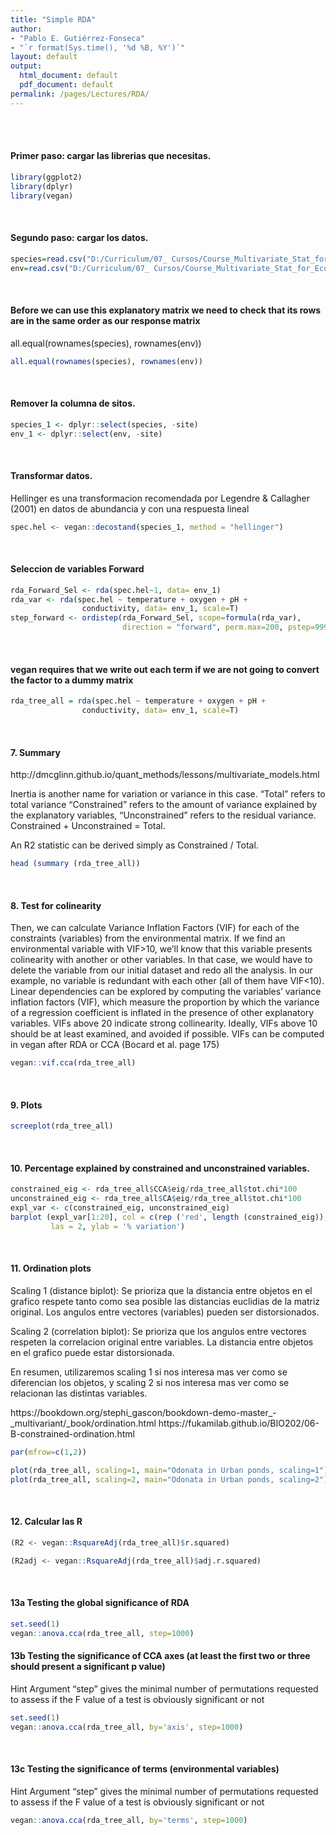 ```yaml
---
title: "Simple RDA"
author: 
- "Pablo E. Gutiérrez-Fonseca"
- "`r format(Sys.time(), '%d %B, %Y')`"
layout: default
output:
  html_document: default
  pdf_document: default
permalink: /pages/Lectures/RDA/
---
```

<br/>
<br/>

#### Primer paso: cargar las librerias que necesitas.

```r

library(ggplot2)
library(dplyr)
library(vegan)

```

<br/>

#### Segundo paso: cargar los datos.
```r

species=read.csv("D:/Curriculum/07_ Cursos/Course_Multivariate_Stat_for_Ecological_Data/data/RDA_species.csv", header=T, row.names=NULL, sep=",")
env=read.csv("D:/Curriculum/07_ Cursos/Course_Multivariate_Stat_for_Ecological_Data/data/RDA_environmetal.csv", header=T, row.names=NULL, sep=",")

```

<br/>

####  Before we can use this explanatory matrix we need to check that its rows are in the same order as our response matrix
all.equal(rownames(species), rownames(env))
```r

all.equal(rownames(species), rownames(env))

```

<br/>

#### Remover la columna de sitos.
```r
species_1 <- dplyr::select(species, -site)
env_1 <- dplyr::select(env, -site)

```

<br/>

####  Transformar datos.
Hellinger es una transformacion recomendada por Legendre & Callagher (2001) en datos de abundancia y con una respuesta lineal

```r

spec.hel <- vegan::decostand(species_1, method = "hellinger")

```

<br/>

#### Seleccion de variables Forward

```r
rda_Forward_Sel <- rda(spec.hel~1, data= env_1)
rda_var <- rda(spec.hel ~ temperature + oxygen + pH +
                conductivity, data= env_1, scale=T)
step_forward <- ordistep(rda_Forward_Sel, scope=formula(rda_var),
                         direction = "forward", perm.max=200, pstep=999)
```

<br/>

#### vegan requires that we write out each term if we are not going to convert the factor to a dummy matrix
```r

rda_tree_all = rda(spec.hel ~ temperature + oxygen + pH +
                conductivity, data= env_1, scale=T)

```

<br/>

#### 7. Summary
http://dmcglinn.github.io/quant_methods/lessons/multivariate_models.html

Inertia is another name for variation or variance in this case. 
"Total" refers to total variance
"Constrained" refers to the amount of variance explained by the explanatory variables,
"Unconstrained" refers to the residual variance. 
Constrained + Unconstrained = Total.

An R2 statistic can be derived simply as Constrained / Total.

```r

head (summary (rda_tree_all))

```

<br/>

#### 8. Test for colinearity
Then, we can calculate Variance Inflation Factors (VIF) for each of the constraints (variables) from the environmental matrix. If we find an environmental variable with VIF>10, we'll know that this variable presents colinearity with another or other variables. In that case, we would have to delete the variable from our initial dataset and redo all the analysis. In our example, no variable is redundant with each other (all of them have VIF<10). Linear dependencies can be explored by computing the variables' variance inflation factors (VIF), which measure the proportion by which the variance of a regression coefficient is inflated in the presence of other explanatory variables. VIFs above 20 indicate strong collinearity. Ideally, VIFs above 10 should be at least examined, and avoided if possible. VIFs can be computed in vegan after RDA or CCA (Bocard et al. page 175)

```r
vegan::vif.cca(rda_tree_all)

```

<br/>

#### 9. Plots
```r

screeplot(rda_tree_all)

```

<br/>

#### 10. Percentage explained by constrained and unconstrained variables.
```r
constrained_eig <- rda_tree_all$CCA$eig/rda_tree_all$tot.chi*100
unconstrained_eig <- rda_tree_all$CA$eig/rda_tree_all$tot.chi*100
expl_var <- c(constrained_eig, unconstrained_eig)
barplot (expl_var[1:20], col = c(rep ('red', length (constrained_eig)), rep ('black', length (unconstrained_eig))),
         las = 2, ylab = '% variation')

```

<br/>

#### 11. Ordination plots

Scaling 1 (distance biplot): Se prioriza que la distancia entre objetos en el grafico respete tanto como sea posible las distancias euclidias de la matriz original. Los angulos entre vectores (variables) pueden ser distorsionados.

Scaling 2 (correlation biplot): Se prioriza que los angulos entre vectores respeten la correlacion original entre variables. La distancia entre objetos en el grafico puede estar distorsionada.

En resumen, utilizaremos scaling 1 si nos interesa mas ver como se diferencian los objetos, y scaling 2 si nos interesa mas ver como se relacionan las distintas variables.

https://bookdown.org/stephi_gascon/bookdown-demo-master_-_multivariant/_book/ordination.html
https://fukamilab.github.io/BIO202/06-B-constrained-ordination.html

```r
par(mfrow=c(1,2))

plot(rda_tree_all, scaling=1, main="Odonata in Urban ponds, scaling=1")
plot(rda_tree_all, scaling=2, main="Odonata in Urban ponds, scaling=2")

```

<br/>

#### 12. Calcular las R

```r
(R2 <- vegan::RsquareAdj(rda_tree_all)$r.squared)

(R2adj <- vegan::RsquareAdj(rda_tree_all)$adj.r.squared)

```

<br/>

#### 13a Testing the global significance of RDA
```r
set.seed(1)
vegan::anova.cca(rda_tree_all, step=1000)

```



#### 13b Testing the significance of CCA axes (at least the first two or three should present a significant p value)
Hint Argument "step" gives the minimal number of permutations requested 
to assess if the F value of a test is obviously significant or not
```r
set.seed(1)
vegan::anova.cca(rda_tree_all, by='axis', step=1000)

```

<br/>

#### 13c Testing the significance of terms (environmental variables)
Hint Argument "step" gives the minimal number of permutations requested 
to assess if the F value of a test is obviously significant or not
```r
vegan::anova.cca(rda_tree_all, by='terms', step=1000)

```

<br/>
<br/>
